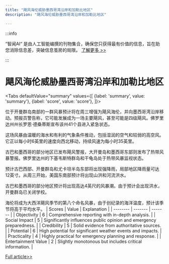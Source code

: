 ```yaml
---
title: "飓风海伦威胁墨西哥湾沿岸和加勒比地区"
description: "飓风海伦威胁墨西哥湾沿岸和加勒比地区"

---
```



:::info

“智闻AI“ 是由人工智能编撰的刊物集合，确保您只获得最有价值的信息，旨在助您消除信息差，突破信息茧房的局限。  [了解更多 >>](/)

:::

# 飓风海伦威胁墨西哥湾沿岸和加勒比地区


<Tabs
	defaultValue="summary"
	values={[
	{label: 'summary', value: 'summary'},
	{label: 'score', value: 'score'},
]}>
<TabItem value="summary">


位于开曼群岛南部的一群风暴预计将在周三增强为飓风海伦，并向墨西哥湾沿岸移动。预报员警告称，它可能发展成为一场主要飓风，甚至可能是四级飓风。佛罗里达州州长罗恩·德桑蒂斯宣布该州41个县进入紧急状态。

这场风暴由温暖的海水和有利的气象条件推动，包括湿润的空气和较弱的高空风。它正以每小时6英里的速度向西北移动，持续风速为每小时35英里。

古巴和墨西哥的部分地区已发布飓风警报，大开曼岛和墨西哥东部则发布了热带风暴警报。佛罗里达州的下基韦斯特群岛和干龟岛处于热带风暴监视状态。

预计古巴西部、开曼群岛和尤卡坦半岛东部将出现强降雨，局部地区降雨量可达12英寸。从周三开始，美国东南部预计将出现山洪和河流洪水。

古巴和墨西哥的部分地区预计将出现高达4英尺的风暴潮。由于预计会出现洪水，开曼群岛已关闭学校。

海伦将成为大西洋飓风季节的第八个命名风暴，由于创纪录的海洋温度，预计该季节将高于平均水平。
</TabItem>
<TabItem value="score">
	| Scores     | Value   | Explanation |
	| -------- | ------- | ------- |
	| Objectivity  | 6    | Comprehensive reporting with in-depth analysis.    |
	| Social Impact | 5     | Significantly influences public opinion and emergency preparedness.    |
	| Credibility    | 5    | Solid evidence from authoritative sources.    |
	| Potential    | 6    | High potential for significant weather events and impacts.    |
	| Practicality    | 4    | Highly practical for emergency planning and response.    |
	| Entertainment Value    | 2    | Slightly monotonous but includes critical information.    |
</TabItem>
</Tabs>

[Full article>>](https://www.cnbc.com/2024/09/23/southeast-us-under-major-storm-warning-for-potential-hurricane.html)
